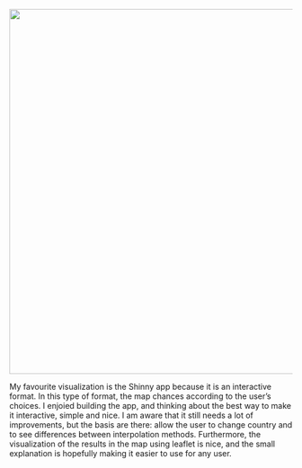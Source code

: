 
<a href="https://tubau001.shinyapps.io/real-time-temperature" target="_blank">
<img id="temp" src="images/TemperatureFr.png" width="650px"></a>

My favourite visualization is the Shinny app because it is an interactive format. In this type of format, the map chances according to the user's choices. I enjoied building the app, and thinking about the best way to make it interactive, simple and nice. I am aware that it still needs a lot of improvements, but the basis are there: allow the user to change country and to see differences between interpolation methods. Furthermore, the visualization of the results in the map using leaflet is nice, and the small explanation is hopefully making it easier to use for any user.